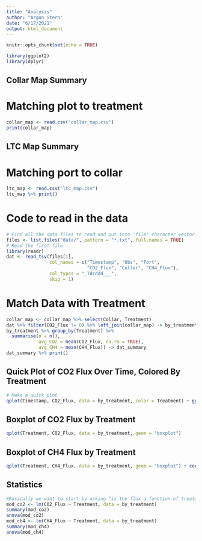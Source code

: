 ```yaml
---
title: "Analysis"
author: "Argon Stern"
date: "6/17/2021"
output: html_document
---
```


```r
knitr::opts_chunk$set(echo = TRUE)
```

```r
library(ggplot2)
library(dplyr)
```

## Collar Map Summary
# Matching plot to treatment
```r
collar_map <- read.csv("collar_map.csv")
print(collar_map)
```

## LTC Map Summary
# Matching port to collar
```r
ltc_map <- read.csv("ltc_map.csv")
ltc_map %>% print()
```

# Code to read in the data
```r
# Find all the data files to read and put into 'file' character vector
files <- list.files("data/", pattern = "*.txt", full.names = TRUE)
# Read the first file
library(readr)
dat <- read_tsv(files[1],
                col_names = c("Timestamp", "Obs", "Port",
                              "CO2_Flux", "Collar", "CH4_Flux"), 
                col_types = "_Tdcddd___",
                skip = 1)
```


# Match Data with Treatment
```r
collar_map <- collar_map %>% select(Collar, Treatment)
dat %>% filter(CO2_Flux != 0) %>% left_join(collar_map) -> by_treatment
by_treatment %>% group_by(Treatment) %>%
  summarise(n = n(), 
            avg_CO2 = mean(CO2_Flux, na.rm = TRUE), 
            avg_CH4 = mean(CH4_Flux)) -> dat_summary
dat_summary %>% print()
```

## Quick Plot of CO2 Flux Over Time, Colored By Treatment
```r
# Make a quick plot
qplot(Timestamp, CO2_Flux, data = by_treatment, color = Treatment) + ggtitle("CO2 Flux Over Time")
```

## Boxplot of CO2 Flux by Treatment
```r
qplot(Treatment, CO2_Flux, data = by_treatment, geom = "boxplot")
```

## Boxplot of CH4 Flux by Treatment
```r
qplot(Treatment, CH4_Flux, data = by_treatment, geom = "boxplot") + coord_cartesian(ylim = c(-2, 1))
```

## Statistics
```r
#Basically we want to start by asking “is the flux a function of treatment”, i.e. does the treatment grouping affect the measured flux significantly (very much like the weight ~ group example)
mod_co2 <- lm(CO2_Flux ~ Treatment, data = by_treatment)
summary(mod_co2)
anova(mod_co2)
mod_ch4 <- lm(CH4_Flux ~ Treatment, data = by_treatment)
summary(mod_ch4)
anova(mod_ch4)
```

